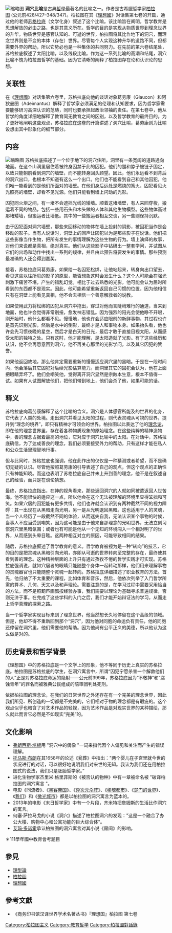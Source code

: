 {{noteTA
|G1=Movie
}}
{{多個問題|
{{no footnotes|time=2018-05-28T16:59:42+00:00}}
{{onesource|time=2018-05-28T16:59:42+00:00}}
}}
[[File:An_Illustration_of_The_Allegory_of_the_Cave,_from_Plato’s_Republic.jpg|缩略图]]
'''洞穴比喻'''是古典[[哲學|哲學]]最著名的比喻之一。作者是古希臘哲学家[[柏拉图|柏拉图]] (公元前428/427–348/347)。柏拉图在其《[[理想國|理想國]]》对话集第七卷的开篇，通过他的老师[[苏格拉底|苏格拉底]]（文学化身）叙述了这个比喻。该比喻旨在阐明，哲学教育是思想解放的必由之路，也是其意义所在。哲学的目的是实现从物质世界到理念世界的升华。物质世界是感官认知的、可逝的世界，柏拉图将其比作地下的洞穴，而理念世界则是不变的本体（存在）世界。尽管每个人实现这种升华的道路不同，但都需要外界的帮助，所以它势必也是一种集体的共同努力。在先前的第六卷结尾处，苏格拉底叙述了太阳比喻，以及线段比喻。作为这一系列比喻的高潮和结尾，洞穴比喻不愧为柏拉图哲学的基础。因为它清晰的阐释了柏拉图存在论和认识论的思想。

==关联性==
在《[[理想國|理想國]]》对话集第六卷里，苏格拉底向他的谈话对象葛劳康（Glaucon）和阿狄曼图（Adeimantus）解释了哲学家必须满足的伦理和认知要求，因为哲学家需要能够研习高深认识的范畴，同时也要承担起政治领袖的责任。在第七卷中，他从哲学的角度详细地解释了教育同无教育之间的区别，以及哲学教育的最终目的。为了更好地阐明这些观点，苏格拉底在这卷的开篇讲述了洞穴比喻，葛劳康则为比喻设想出其中形象化的细节部分。

==内容 ==
[[File:Allegory_of_the_Cave_blank.png|缩略图]]
苏格拉底描述了一个位于地下的洞穴住所，洞里有一条宽阔的道路通向地面。在这个山洞里居住着被终身囚禁于此的囚犯。他们的腿和脖子被链子固定，以致只能朝前看到洞穴的墙壁，而不能转身回头顾望。因此，他们永远看不到背后的洞穴出口，也根本不知道有这么一个出口。他们也不能看到自己和其他囚犯，他们唯一能看到的是他们所面对的墙壁。在他们身后远处是燃烧的篝火，囚犯看见火光照亮的墙壁，却看不见光源。他们只能看到墙上闪动的光影。

囚犯同火炬之间，有一堵不会遮挡光线的矮墙。顺着这堵墙壁，有人来回穿梭，搬运着不同的物品，包括一些用石头和木头做的人体和其他生物模型。这些物体高过那堵矮墙，但搬运者比墙低。其中的一些搬运者相互交谈，另一些则保持沉默。

由于囚犯面对洞穴墙壁，那些来回移动的物体在墙上投射的阴影，被囚犯当作是会移动的影子。当有人说话时，洞壁上的回声让囚犯以为是那些影子在说话。他们把这些影像当作生物，把所有发生的事情理解为这些生物的行为。墙上演绎的故事，对他们来说都是真相，绝对真实。他们从这些影子中钻研出一整套学问，并试图从它们的出场和动作中找出一系列的规律，并且由此预告将要发生的事情。那些预测最准确的人还会得到嘉奖。

接着，苏格拉底问葛劳康，如果给一名囚犯松绑，让他站起来，转身向出口望去，看见这些以往所见的影子的原型，能否想象这时会发生什么？这个人可能会在强光刺激下痛苦不堪，产生的错乱幻觉。相比于过去熟悉的光影，他可能会认为届时所看到的东西都不是现实。因此，他可能希望重新返回自己习惯的位置，因为他相信只有在洞壁上能看见真相，他不会去相信一个善意解救者的说教。

如果使用武力将松绑的囚犯从洞穴中拖出，穿过对他而言陡峭难行的通道，当来到地面，他也许会觉得非常别扭，愈发神志错乱。因为强烈的阳光会使他睁不开眼，刚开始时，他什么都看不见。慢慢地，他也许会适应眼前的新鲜事物，其过程也许是首先识别光影，然后是水中的倒影，最终才是人和事物本身。如果抬头看，他也许会先习惯夜晚的星空，然后才是白天的日光，最后才敢于直接目视太阳，从而感受太阳的独特之处。只有这时，他才能理解，是太阳造就了光影。有了这些经历和认识，他不会再愿意回到洞穴，他不再关心那里的光影学问，以及其它囚犯的赞誉。

如果他返回故地，那么他肯定需要重新的慢慢适应洞穴里的黑暗。于是在一段时间内，他会落后其它囚犯对后续光影估算能力。而洞里其它的囚犯会认为，他在上面把眼睛弄坏了。他们会嘲笑他，觉得离开洞穴显然是宗蝕本生意，根本不值得一试。如果有人试图解放他们，把他们带到地上，他们会杀了他，如果可能的话。

==释义 ==
苏格拉底向葛劳康解释了这个比喻的含义。洞穴是人体感官所能及的世界的化身，它代表了人类的处境。走出洞穴并看见太阳的过程，则代表灵魂从可視的世界，提升到“理念的境界”，即只有精神才可领会的世界。柏拉图以此表达了他的[[唯心主義|理念论]]，即在他的理念世界里，存在着各种物质现象的原始理念。在这些纯粹的精神造物中，善的理念占据着最高的地位，它对应于洞穴比喻中的太阳。在对话中，苏格拉底确信，为了达成善良的理念，我们必须要接受外力的帮助，只有这样才能在私人和公众生活里理智地行事。  

但与此同时，苏格拉底也强调，他在此作出的仅仅是一种猜测或者希望，而不是确切无疑的认识。尽管他按照葛劳康的引导表述了自己的观点，但这个观点的正确性只有神能知晓。而这也表明了苏格拉底自己并未上升到善的理念，他不是在叙述自己的经验，而只是在谈论猜想。

最终，苏格拉底指出，在神的视角看来，那些返回洞穴的人就如同被遣返回人世苦海。他不能很快的适应这一点，所以他会在这个无法被理解的环境里显得笨拙和可笑。如果穴居的囚犯能有更多共情，他们也许就会认识到有两种截然不同的视力障碍：其一出现在从黑暗走向光明，另一是从光明退回黑暗。这也适用于人的灵魂，当一个人经历了一段截然不同的体验，从而迷失自我，无法认识某个事物的时候，当事人不应当受到嘲笑，因为这可能是由于他来自那理念的光明世界，无法立刻习惯洞穴里黑暗氛围；或者也有可能是他从一个无知的环境闯入一个相对明了的世界，从而感到头晕目眩。这两种相互对立的原因，可能导致相同的结果。

随后，苏格拉底叙述了哲学教育的意义。哲学教育被视为是一种“转向”的技艺，它的目的是把灵魂从黑暗引向光明，亦即从可逝的世界转向至完整的存在，最终使其看到善的理念。这种精神层面的上升只有通过孜孜不倦的哲学实践才可实现。苏格拉底强调说，就如穴居者的眼睛只能随整个身体一起转动那样，他们用来理解事物的灵魂器官也只能随整个灵魂一起转向。苏格拉底详细描述了职业教育的方法。首先，他归纳了不太重要的课程，比如体育和音乐，然后，他依次列举了入门哲学所需的算术、几何、天文以及和声理论。需要注意的是，在学习过程中需要采用恰当的方法，而不是照葫芦画瓢按经验办事，我们需要以理论为基础寻求普遍规律，否则无济于事。在完成了这些学科的入门之后，我们才能开始辩证法的学习，从而走上哲学真理的探索之路。

当一个哲学家实现目标来到了理念世界，他当然想长久地停留在这个高级的领域。但是，他却不得不重新回到那个“洞穴”，因为他对同胞的命运负有责任，他的同胞还停留在洞穴里，他们需要他的帮助。因为他尚有公平正义的美德，所以他认为这么做是对的。

==历史背景和哲学背景 ==
《理想国》中的苏格拉底是一个文学上的形象，他不等同于历史上真实的苏格拉底。柏拉图是苏格拉底的学生，在洞穴寓言中，所谓“囚犯宁愿杀害一个解救他们的人”正是对苏格拉底命运的隐射——公元前399年，苏格拉底因为“不敬神”和“腐蚀青年”的罪名而被雅典公民组成的陪审团判处死刑。

依据柏拉图的理念论，在我们的日常世界之外还存在有一个完美的理念世界，因此我们所见、所创造的一切都是不完美的，它们相对于物的理念都是有瑕疵的。这个观点似乎也暗含了对艺术作品的轻视，因为艺术作品是对现实世界的某种描绘，那么就此而言它必然是不如现实“完美”的。

==文化影响 ==

* [[弗兰西斯·培根|弗朗西斯·培根]]用 "洞穴中的偶像 "一词来指代因个人偏见和关注而产生的错误理解。
* [[托马斯·布朗|托马斯·布朗]]在其1658年的论述《瓮葬》中指出："两个婴儿在子宫里就今世的状况进行的对话，可以很好地说明我们对来世的无知。我认为我们还在用柏拉图式的说法，我们只是胚胎哲学家。”
* 进化生物学家杰里米·格里菲斯的《被否认的物种》中有一章被命名被 "破译柏拉图的洞穴寓言 "。
* 电影《同流者》、《[[黑客帝国|黑客帝国]]》、《[[异次元杀阵|异次元杀阵]]》、《[[移魂都市|移魂都市]]》、《[[楚門的世界|楚门的世界]]》、《[[我們_(2019年電影)|我们]]》和《[[微光城市|微光城市]]》都是以柏拉图的洞穴寓言为蓝本的。
* 2013年的电影《末日哲学家》中有一个片段，齐米特把詹姆斯的生活比作洞穴的寓言。
* 何塞·萨拉马戈的小说《洞穴》描述了柏拉图洞穴的发现："这是一个融合了办公大楼、购物中心和公寓功能的巨大综合体"。
* [[艾玛·多诺霍|艾玛·多诺霍]]承认柏拉图的洞穴寓言对其小说《房间》的影响。
＊111學年國中教育會考題目

==參見 ==
* [[理型論|理型論]]
* [[柏拉圖|柏拉圖]]
* [[理想國|理想國]]

== 參考文獻 ==
{{reflist}}
{{reflistH}}
* 《商务印书馆汉译世界学术名著丛书》『理想国』柏拉图 第七卷 
{{reflistF}}

[[Category:柏拉图主义|Category:柏拉图主义]]
[[Category:教育哲学|Category:教育哲学]]
[[Category:柏拉圖對話錄|Category:柏拉圖對話錄]]